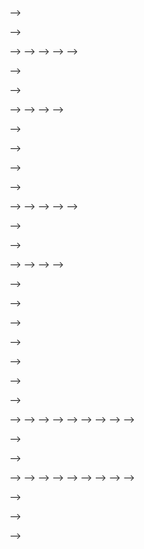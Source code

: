 <!-- # Evaluate Model Performance{#evaluate-model-performance} -->


<!-- ## Summarizing models -->

<!-- [TODO - HERE add notes on using **postResample()** and explain that if you think about it all you need to evaluate a model is the predictions made (on data never seen by the model) ] -->

<!-- Example for one model: -->
<!-- ```{r caret_post_resample_example} -->
<!-- postResample(pred = cryptodata_nested$lm_test_predictions[[1]],  -->
<!--              obs = cryptodata_nested$test_data[[1]]$target_price_24h) -->
<!-- ``` -->

<!-- We can extract the first element to return the **RMSE** metric, and the second element for the **R Squared (R^2)** metric. We are using **`[[1]]`** to extract the first element of the [**lm_test_predictions**]{style="color: blue;"} and [**test_data**]{style="color: blue;"} and compare the predictions to the actual value of the [**target_price24h**]{style="color: blue;"} column. -->

<!-- ```{r} -->
<!-- print(paste('Now showing RMSE example:', postResample(pred = cryptodata_nested$lm_test_predictions[[1]],  -->
<!--                                                       obs = cryptodata_nested$test_data[[1]]$target_price_24h)[[1]])) -->
<!-- ``` -->

<!-- ```{r} -->
<!-- print(paste('Now showing R Squared example:', postResample(pred = cryptodata_nested$lm_test_predictions[[1]],  -->
<!--                                                            obs = cryptodata_nested$test_data[[1]]$target_price_24h)[[2]])) -->
<!-- ``` -->

<!-- This model used the earliest subset of the data available for the `r cryptodata_nested$test_data[[1]]$symbol` cryptocurrency. How does the same model used to predict this older subset of the data perform when applied to the most recent subset of the data?  -->

<!-- We can answer this question by running the exact same code as above, but for the **holdout**: -->
<!-- ```{r} -->
<!-- print(paste('Now showing RMSE example-Holdout:', postResample(pred = cryptodata_nested$lm_holdout_predictions[[1]],  -->
<!--                                                               obs = cryptodata_nested$holdout_data[[1]]$target_price_24h)[[1]])) -->
<!-- ``` -->

<!-- ```{r} -->
<!-- print(paste('Now showing R Squared example-Holdout:', postResample(pred = cryptodata_nested$lm_holdout_predictions[[1]],  -->
<!--                                                                    obs = cryptodata_nested$holdout_data[[1]]$target_price_24h)[[2]])) -->
<!-- ``` -->

<!-- Reading this kind of code fetching specific objects from the data is difficult, so in order to calculate the metrics for all cryptocurrencies, we will once again use a **functional approach** as explained in a [previous section](#using-functional-programming). If we wrote a [*for loop*](https://r4ds.had.co.nz/iteration.html#for-loops) to iterate through all the options we would get the same results using an **object oriented approach**, this has to do with coding styles and preferences and generally speaking there are many ways of doing the same things in programming. -->

<!-- ### Adjust RMSE -->

<!-- [TODO - NEED TO MAKE SURE RMSE IS STANDARDIZED HERE!] -->

<!-- Because cryptocurrencies can vary dramatically in their prices with some trading in the tens of thousands of dollars and others trading for less than a cent, we need to make sure to standardize the RMSE columns to provide a fair comparison for the metric. -->

<!-- Therefore, before using the `postResample()` function, let's convert both the predictions and the target to be the % change in price over the 24 hour period, rather than the change in price ($). -->


<!-- #### Predictions Adjustment -->
<!-- First we will adjust the predictions to instead of being predictions for the price in dollars, will be % change relative to the previous price. -->


<!-- <!-- [TODO - NEED TO FIX THIS! NEED TO GRAB LAST PRICE FROM TRAIN DATA AND CALCULATE % CHANGE BETWEEN THAT AND FIRST OF TEST, AND THEN CALCULATE USING LAG OFFSET FOR REST OF TEST] --> -->
<!-- ```{r} -->
<!-- calculate_percent_change_preds <- function(train, test_predictions){ -->

<!--   ((lag(tail(train,1)$price_usd, 1) - tail(train,1)$price_usd) / abs(tail(train,1)$price_usd))*100 -->

<!-- } -->
<!-- ``` -->

<!-- <!-- [TODO - Show formula? It's ((V2-V1)/abs(V1))*100] --> -->


<!-- Overwrite the old predictions with the predictions adjusted as a percentage now: -->

<!-- <!-- [TODO - FIX!] --> -->
<!-- <!-- ```{r target_adjust_test} --> -->
<!-- <!-- cryptodata_nested <- mutate(cryptodata_nested, --> -->
<!-- <!--                             lm_test_predictions = map2(train_data, lm_test_predictions, calculate_percent_change_preds)) --> -->
<!-- <!-- ``` --> -->

<!-- <!-- NEW: --> -->

<!-- First create a new column with the last price from the the train data: -->
<!-- ```{r} -->
<!-- # add here -->
<!-- ``` -->

<!-- Then use that to calculate the first % change, then can calculate the rest for test set by doing ((lag(price, 1) - price / abs(price))*100... KEEP GOING -->

<!-- Example for one model: -->
<!-- ```{r caret_post_resample_example} -->
<!-- postResample(pred = cryptodata_nested$lm_test_predictions[[1]], obs = cryptodata_nested$test_data[[1]]$target_price_24h) -->
<!-- ``` -->

<!-- We can extract the first element to return the **RMSE** metric, and the second element for the **R Squared (R^2)** metric: -->

<!-- ```{r} -->
<!-- print(paste('Now showing RMSE example:', postResample(pred = cryptodata_nested$lm_test_predictions[[1]], obs = cryptodata_nested$test_data[[1]]$target_price_24h)[[1]])) -->
<!-- ``` -->

<!-- ```{r} -->
<!-- print(paste('Now showing R Squared example:', postResample(pred = cryptodata_nested$lm_test_predictions[[1]], obs = cryptodata_nested$test_data[[1]]$target_price_24h)[[2]])) -->
<!-- ``` -->


<!-- ### Adjust RMSE -->

<!-- [TODO - NEED TO MAKE SURE RMSE IS STANDARDIZED HERE!] -->

<!-- Because cryptocurrencies can vary dramatically in their prices with some trading in the tens of thousands of dollars and others trading for less than a cent, we need to make sure to standardize the RMSE columns to provide a fair comparison for the metric.  -->


<!-- Therefore, before using the `postResample()` function, let's convert both the predictions and the target to be the % change in price over the 24 hour period, rather than the change in price ($). -->

<!-- #### Actual Results Adjustment -->

<!-- Now do the same thing to the target variable before we calculate the error metrics: -->
<!-- <!-- [TODO - FIX!] --> -->
<!-- ```{r} -->
<!-- calculate_percent_change_actual <- function(train, test_predictions){ -->

<!--   ((lag(tail(train,1)$price_usd, 1) - tail(train,1)$price_usd) / abs(tail(train,1)$price_usd))*100 -->

<!-- } -->
<!-- ``` -->

<!-- Overwrite the old predictions with the predictions adjusted as a -->

<!-- <!-- ```{r target_adjust_preds} --> -->
<!-- <!-- cryptodata_nested <- mutate(cryptodata_nested, --> -->
<!-- <!--                             lm_test_predictions = map2(train_data, lm_test_predictions, calculate_percent_change_actual)) --> -->
<!-- <!-- ``` --> -->

<!-- #### Predictions Adjustment -->
<!-- First we will adjust the predictions to instead of being predictions for the price in dollars, will be % change relative to the previous price. -->


<!-- <!-- [TODO - NEED TO FIX THIS! NEED TO GRAB LAST PRICE FROM TRAIN DATA AND CALCULATE % CHANGE BETWEEN THAT AND FIRST OF TEST, AND THEN CALCULATE USING LAG OFFSET FOR REST OF TEST] --> -->
<!-- ```{r} -->
<!-- calculate_percent_change_preds <- function(train, test_predictions){ -->

<!--   ((lag(tail(train,1)$price_usd, 1) - tail(train,1)$price_usd) / abs(tail(train,1)$price_usd))*100 -->

<!-- } -->
<!-- ``` -->

<!-- <!-- [TODO - Show formula? It's ((V2-V1)/abs(V1))*100] --> -->


<!-- Overwrite the old predictions with the predictions adjusted as a percentage now: -->




<!-- ### Calculate RMSE -->

<!-- Now make a function to get the RMSE metric for all models: -->

<!-- ```{r evaluate_rmse_function} -->
<!-- evaluate_preds_rmse <- function(predictions, test_data){ -->

<!--   postResample(pred = predictions, obs = test_data$target_price_24h)[[1]] -->

<!-- } -->
<!-- ``` -->


<!-- Now we can use map2() to use it to get the RMSE metric for both the test data and the holdout: -->
<!-- ```{r add_rmse} -->
<!-- cryptodata_nested <- mutate(cryptodata_nested, -->
<!--                             lm_rmse_test =  unlist(map2(lm_test_predictions, test_data, evaluate_preds_rmse)), -->

<!--                             lm_rmse_holdout = unlist(map2(lm_holdout_predictions, holdout_data, evaluate_preds_rmse))) -->
<!-- ``` -->

<!-- <!-- [TODO - Add explanation for ifelse() to add rmse based on test or holdout] --> -->

<!-- Look at the results: -->
<!-- ```{r} -->
<!-- select(cryptodata_nested, lm_rmse) -->
<!-- ``` -->

<!-- ### Calculate R^2 -->

<!-- Now we can do the same for the R Squared metric: -->

<!-- ```{r evaluate_rsquared_function} -->
<!-- evaluate_preds_rsq <- function(predictions, test_data){ -->

<!--   postResample(pred = predictions, obs = test_data$target_price_24h)[[2]] -->

<!-- } -->
<!-- ``` -->


<!-- ```{r add_rsq} -->
<!-- cryptodata_nested <- mutate(cryptodata_nested, -->
<!--                             lm_rsq_test =  unlist(map2(lm_test_predictions, test_data, evaluate_preds_rsq)), -->

<!--                             lm_rsq_holdout = unlist(map2(lm_holdout_predictions, holdout_data, evaluate_preds_rsq))) -->
<!-- ``` -->

<!-- And now we can do the same for all the other models -->

<!-- <!-- [TODO - HERE SHOULD ACTUALLY CREATE ONE COLUMN FOR TEST AND ONE FOR TRAIN!] --> -->

<!-- ```{r add_metrics_rest} -->
<!-- cryptodata_nested <- mutate(cryptodata_nested, -->
<!--                             # XGBoost - RMSE - Test -->
<!--                             xgb_rmse_test = unlist(map2(xgb_test_predictions, test_data, evaluate_preds_rmse)), -->
<!--                             # And holdout: -->
<!--                             xgb_rmse_holdout = unlist(map2(xgb_holdout_predictions, holdout_data,evaluate_preds_rmse)), -->
<!--                             # XGBoost - R^2 - Test -->
<!--                             xgb_rsq_test = unlist(map2(xgb_test_predictions, test_data, evaluate_preds_rsq)), -->
<!--                             # And holdout: -->
<!--                             xgb_rsq_holdout = map2(xgb_holdout_predictions, holdout_data, evaluate_preds_rsq), -->
<!--                             # XGBoost Trees - RMSE - Test -->
<!--                             xgbTree_rmse_test = unlist(map2(xgbTree_test_predictions, test_data, evaluate_preds_rmse)), -->
<!--                             # And holdout: -->
<!--                             xgbTree_rmse_holdout = unlist(map2(xgbTree_holdout_predictions, holdout_data, evaluate_preds_rmse)), -->
<!--                             # XGBoost Trees - R^2 - Test -->
<!--                             xgbTree_rsq_test = unlist(map2(xgbTree_test_predictions, test_data, evaluate_preds_rsq)), -->
<!--                             # And holdout: -->
<!--                             xgbTree_rsq_holdout = unlist(map2(xgbTree_holdout_predictions, holdout_data, evaluate_preds_rsq)), -->
<!--                             # Neural Network - RMSE - Test -->
<!--                             nnet_rmse_test = unlist(map2(nnet_test_predictions, test_data, evaluate_preds_rmse)), -->
<!--                             # And holdout: -->
<!--                             nnet_rmse_holdout = unlist(map2(nnet_holdout_predictions, holdout_data, evaluate_preds_rmse)), -->
<!--                             # Neural Network - R^2 - Test -->
<!--                             nnet_rsq_test = unlist(map2(nnet_test_predictions, test_data, evaluate_preds_rsq)), -->
<!--                             # And holdout: -->
<!--                             nnet_rsq_holdout = unlist(map2(nnet_holdout_predictions, holdout_data, evaluate_preds_rsq))) -->

<!-- ``` -->

<!-- Now we have RMSE values for every model created for every cryptocurrency and split of the data: -->
<!-- ```{r} -->
<!-- rmse_scores <- select(cryptodata_nested, lm_rmse, xgb_rmse, xgbTree_rmse, nnet_rmse) -->
<!-- # Show RMSE scores -->
<!-- rmse_scores -->
<!-- ``` -->

<!-- <!-- [TODO - FIX!] --> -->
<!-- <!-- ```{r target_adjust_test} --> -->
<!-- <!-- cryptodata_nested <- mutate(cryptodata_nested, --> -->
<!-- <!--                             lm_test_predictions = map2(train_data, lm_test_predictions, calculate_percent_change_preds)) --> -->
<!-- <!-- ``` --> -->

<!-- <!-- NEW: --> -->

<!-- First create a new column with the last price from the the train data: -->
<!-- ```{r} -->
<!-- # add here -->
<!-- ``` -->

<!-- Then use that to calculate the first % change, then can calculate the rest for test set by doing ((lag(price, 1) - price / abs(price))*100... KEEP GOING -->


<!-- #### Actual Results Adjustment -->

<!-- Now do the same thing to the target variable before we calculate the error metrics: -->
<!-- <!-- [TODO - FIX!] --> -->
<!-- ```{r} -->
<!-- calculate_percent_change_actual <- function(train, test_predictions){ -->

<!--   ((lag(tail(train,1)$price_usd, 1) - tail(train,1)$price_usd) / abs(tail(train,1)$price_usd))*100 -->

<!-- } -->
<!-- ``` -->

<!-- Overwrite the old predictions with the predictions adjusted as a  -->

<!-- <!-- ```{r target_adjust_preds} --> -->
<!-- <!-- cryptodata_nested <- mutate(cryptodata_nested, --> -->
<!-- <!--                             lm_test_predictions = map2(train_data, lm_test_predictions, calculate_percent_change_actual)) --> -->
<!-- <!-- ``` --> -->


<!-- And the R Squared values: -->
<!-- ```{r} -->
<!-- rsq_scores <- select(cryptodata_nested, lm_rsq, xgb_rsq, xgbTree_rsq, nnet_rsq) -->
<!-- # Show R^2 scores -->
<!-- rsq_scores -->
<!-- ``` -->


<!-- ### New Section -->

<!-- <!-- [TODO - Title?] --> -->

<!-- Now for each model we will create a new column giving the average RMSE and R^2 for the 4 cross-validation split, and a separate column to give the score for the holdout. -->
<!-- ```{r} -->
<!-- rmse_scores <- mutate(cryptodata_nested, -->
<!--                       lm = mean(lm_rmse, na.rm = T), -->
<!--                       xgb = mean(xgb_rmse, na.rm = T), -->
<!--                       xgbTree = mean(xgbTree_rmse, na.rm = T), -->
<!--                       nnet = mean(nnet_rmse, na.rm = T)) -->
<!-- ``` -->

<!-- Now we can use the `gather()` function to summarize the columns as rows: -->
<!-- ```{r gather_rmse} -->
<!-- rmse_scores <- unique(gather(select(rmse_scores, lm:nnet), 'model', 'rmse', c(-symbol,-split))) -->
<!-- ``` -->

<!-- ### Calculate RMSE -->

<!-- Now make a function to get the RMSE metric for all models: -->

<!-- ```{r evaluate_rmse_function} -->
<!-- evaluate_preds_rmse <- function(predictions, test_data){ -->

<!--   postResample(pred = predictions, obs = test_data$target_price_24h)[[1]] -->

<!-- } -->
<!-- ``` -->


<!-- Now we can use map2() to use it to get the RMSE metric for both the test data and the holdout: -->
<!-- ```{r add_rmse} -->
<!-- cryptodata_nested <- mutate(cryptodata_nested, -->
<!--                             lm_rmse_test =  unlist(map2(lm_test_predictions, test_data, evaluate_preds_rmse)),  -->

<!--                             lm_rmse_holdout = unlist(map2(lm_holdout_predictions, holdout_data, evaluate_preds_rmse))) -->
<!-- ``` -->

<!-- <!-- [TODO - Add explanation for ifelse() to add rmse based on test or holdout] --> -->

<!-- Look at the results: -->
<!-- ```{r} -->
<!-- select(cryptodata_nested, lm_rmse) -->
<!-- ``` -->

<!-- ### Calculate R^2 -->

<!-- Now we can do the same for the R Squared metric: -->

<!-- ```{r evaluate_rsquared_function} -->
<!-- evaluate_preds_rsq <- function(predictions, test_data){ -->

<!--   postResample(pred = predictions, obs = test_data$target_price_24h)[[2]] -->

<!-- } -->
<!-- ``` -->


<!-- ```{r add_rsq} -->
<!-- cryptodata_nested <- mutate(cryptodata_nested, -->
<!--                             lm_rsq_test =  unlist(map2(lm_test_predictions, test_data, evaluate_preds_rsq)), -->

<!--                             lm_rsq_holdout = unlist(map2(lm_holdout_predictions, holdout_data, evaluate_preds_rsq))) -->
<!-- ``` -->

<!-- And now we can do the same for all the other models -->

<!-- <!-- [TODO - HERE SHOULD ACTUALLY CREATE ONE COLUMN FOR TEST AND ONE FOR TRAIN!] --> -->


<!-- ```{r add_metrics_rest} -->
<!-- cryptodata_nested <- mutate(cryptodata_nested, -->
<!--                             # XGBoost - RMSE - Test -->
<!--                             xgb_rmse_test = unlist(map2(xgb_test_predictions, test_data, evaluate_preds_rmse)), -->
<!--                             # And holdout: -->
<!--                             xgb_rmse_holdout = unlist(map2(xgb_holdout_predictions, holdout_data,evaluate_preds_rmse)), -->
<!--                             # XGBoost - R^2 - Test -->
<!--                             xgb_rsq_test = unlist(map2(xgb_test_predictions, test_data, evaluate_preds_rsq)),  -->
<!--                             # And holdout: -->
<!--                             xgb_rsq_holdout = map2(xgb_holdout_predictions, holdout_data, evaluate_preds_rsq), -->
<!--                             # XGBoost Trees - RMSE - Test   -->
<!--                             xgbTree_rmse_test = unlist(map2(xgbTree_test_predictions, test_data, evaluate_preds_rmse)), -->
<!--                             # And holdout: -->
<!--                             xgbTree_rmse_holdout = unlist(map2(xgbTree_holdout_predictions, holdout_data, evaluate_preds_rmse)), -->
<!--                             # XGBoost Trees - R^2 - Test -->
<!--                             xgbTree_rsq_test = unlist(map2(xgbTree_test_predictions, test_data, evaluate_preds_rsq)), -->
<!--                             # And holdout: -->
<!--                             xgbTree_rsq_holdout = unlist(map2(xgbTree_holdout_predictions, holdout_data, evaluate_preds_rsq)), -->
<!--                             # Neural Network - RMSE - Test -->
<!--                             nnet_rmse_test = unlist(map2(nnet_test_predictions, test_data, evaluate_preds_rmse)), -->
<!--                             # And holdout: -->
<!--                             nnet_rmse_holdout = unlist(map2(nnet_holdout_predictions, holdout_data, evaluate_preds_rmse)), -->
<!--                             # Neural Network - R^2 - Test -->
<!--                             nnet_rsq_test = unlist(map2(nnet_test_predictions, test_data, evaluate_preds_rsq)), -->
<!--                             # And holdout: -->
<!--                             nnet_rsq_holdout = unlist(map2(nnet_holdout_predictions, holdout_data, evaluate_preds_rsq))) -->

<!-- ``` -->


<!-- Now the same for the R^2 -->
<!-- ```{r} -->
<!-- rsq_scores <- mutate(cryptodata_nested, -->
<!--                       lm = mean(lm_rsq, na.rm = T), -->
<!--                       xgb = mean(xgb_rsq, na.rm = T), -->
<!--                       xgbTree = mean(xgbTree_rsq, na.rm = T), -->
<!--                       nnet = mean(nnet_rsq, na.rm = T)) -->
<!-- ``` -->

<!-- Now we can use the `gather()` function to summarize the columns as rows: -->
<!-- ```{r gather_rsq} -->
<!-- rsq_scores <- unique(gather(select(rsq_scores, lm:nnet), 'model', 'rsq', c(-symbol,-split))) -->
<!-- ``` -->


<!-- ## Visualize Results -->


<!-- ### RMSE Visualization -->

<!-- Now we can take the same tools we learned in the [Visualization section from earlier](#visualization) and visualize the results of the models. -->


<!-- And the R Squared values: -->
<!-- ```{r} -->
<!-- rsq_scores <- select(cryptodata_nested, lm_rsq, xgb_rsq, xgbTree_rsq, nnet_rsq) -->
<!-- # Show R^2 scores -->
<!-- rsq_scores -->
<!-- ``` -->


<!-- ### New Section -->

<!-- <!-- [TODO - Title?] --> -->

<!-- Now for each model we will create a new column giving the average RMSE and R^2 for the 4 cross-validation split, and a separate column to give the score for the holdout. -->
<!-- ```{r} -->
<!-- rmse_scores <- mutate(cryptodata_nested, -->
<!--                       lm = mean(lm_rmse, na.rm = T), -->
<!--                       xgb = mean(xgb_rmse, na.rm = T), -->
<!--                       xgbTree = mean(xgbTree_rmse, na.rm = T), -->
<!--                       nnet = mean(nnet_rmse, na.rm = T)) -->
<!-- ``` -->

<!-- Now we can use the `gather()` function to summarize the columns as rows: -->
<!-- ```{r gather_rmse} -->
<!-- rmse_scores <- unique(gather(select(rmse_scores, lm:nnet), 'model', 'rmse', c(-symbol,-split))) -->
<!-- ``` -->


<!-- Now the same for the R^2 -->
<!-- ```{r} -->
<!-- rsq_scores <- mutate(cryptodata_nested, -->
<!--                       lm = mean(lm_rsq, na.rm = T), -->
<!--                       xgb = mean(xgb_rsq, na.rm = T), -->
<!--                       xgbTree = mean(xgbTree_rsq, na.rm = T), -->
<!--                       nnet = mean(nnet_rsq, na.rm = T)) -->
<!-- ``` -->

<!-- Now we can use the `gather()` function to summarize the columns as rows: -->
<!-- ```{r gather_rsq} -->
<!-- rsq_scores <- unique(gather(select(rsq_scores, lm:nnet), 'model', 'rsq', c(-symbol,-split))) -->
<!-- ``` -->


<!-- ## Visualize Results -->


<!-- ### RMSE Visualization -->

<!-- Now we can take the same tools we learned in the [Visualization section from earlier](#visualization) and visualize the results of the models. -->

<!-- ```{r} -->
<!-- ggplot(rmse_scores, aes(x=split, y=rmse, color = model)) + -->
<!--   geom_boxplot() + -->
<!--   geom_point() + -->
<!--   facet_wrap(~split) -->
<!-- ``` -->




<!-- ### Both -->

<!-- #### Join Datasets -->

<!-- First join the two -->
<!-- ```{r} -->
<!-- plot_scores <- merge(rmse_scores, rsq_scores) -->
<!-- ``` -->

<!-- #### Plot Results -->

<!-- <!-- [TODO - ADJUST THESE SOME MORE] --> -->

<!-- ```{r} -->
<!-- ggplot(plot_scores, aes(x=rsq, y=rmse, color = model)) + -->
<!--   geom_point() + -->
<!--   geom_smooth() -->
<!-- ``` -->


<!-- ```{r} -->
<!-- ggplot(plot_scores, aes(x=rsq, y=rmse, color = model)) + -->
<!--   geom_boxplot() + -->
<!--   geom_point() + -->
<!--   facet_wrap(~split) -->
<!-- ``` -->


<!-- Now by the cryptocurrency -->
<!-- ```{r} -->
<!-- ggplot(plot_scores, aes(x=rsq, y=rmse, color = model)) + -->
<!--   geom_point() + -->
<!--   geom_smooth() + -->
<!--   facet_wrap(~symbol) -->
<!-- ``` -->


<!-- ### Both -->

<!-- #### Join Datasets -->

<!-- First join the two -->
<!-- ```{r} -->
<!-- plot_scores <- merge(rmse_scores, rsq_scores) -->
<!-- ``` -->

<!-- #### Plot Results -->

<!-- <!-- [TODO - ADJUST THESE SOME MORE] --> -->

<!-- ```{r} -->
<!-- ggplot(plot_scores, aes(x=rsq, y=rmse, color = model)) + -->
<!--   geom_point() + -->
<!--   geom_smooth() -->
<!-- ``` -->


<!-- ```{r} -->
<!-- ggplot(plot_scores, aes(x=rsq, y=rmse, color = model)) + -->
<!--   geom_boxplot() + -->
<!--   geom_point() + -->
<!--   facet_wrap(~split) -->
<!-- ``` -->


<!-- Now by the cryptocurrency -->
<!-- ```{r} -->
<!-- ggplot(plot_scores, aes(x=rsq, y=rmse, color = model)) + -->
<!--   geom_point() + -->
<!--   geom_smooth() + -->
<!--   facet_wrap(~symbol) -->
<!-- ``` -->

<!-- ### Results by the Cryptocurrency -->

<!-- <!-- [TODO - UNCOMMENT THE CODE BELOW TO UPLOAD DATA TO PINS] --> -->

<!-- <!-- ```{r upload_results_pin, include=F} --> -->
<!-- <!-- source('pins_key.R') --> -->
<!-- <!-- # register board --> -->
<!-- <!-- board_register("github", repo = "predictcrypto/pins", token=Sys.getenv("pins_key")) --> -->
<!-- <!-- # Add current date --> -->
<!-- <!-- plot_scores$last_refreshed <- Sys.time() --> -->
<!-- <!-- # pin data --> -->
<!-- <!-- pin(plot_scores, board='github', name='crypto_tutorial_results_latest') --> -->
<!-- <!-- ``` --> -->

<!-- <!-- TODO - INCLUDE SHINYAPP HERE: --> -->
<!-- ```{r metrics_by_crypto_shinyapp} -->
<!-- knitr::include_app('https://predictcrypto.shinyapps.io/tutorial_latest_model_summary/', height = '600px') -->
<!-- ``` -->

<!-- ### Results by the Cryptocurrency -->

<!-- <!-- [TODO - UNCOMMENT THE CODE BELOW TO UPLOAD DATA TO PINS] --> -->

<!-- <!-- ```{r upload_results_pin, include=F} --> -->
<!-- <!-- source('pins_key.R') --> -->
<!-- <!-- # register board --> -->
<!-- <!-- board_register("github", repo = "predictcrypto/pins", token=Sys.getenv("pins_key")) --> -->
<!-- <!-- # Add current date --> -->
<!-- <!-- plot_scores$last_refreshed <- Sys.time() --> -->
<!-- <!-- # pin data --> -->
<!-- <!-- pin(plot_scores, board='github', name='crypto_tutorial_results_latest') --> -->
<!-- <!-- ``` --> -->

<!-- <!-- TODO - INCLUDE SHINYAPP HERE: --> -->
<!-- ```{r metrics_by_crypto_shinyapp} -->
<!-- knitr::include_app('https://predictcrypto.shinyapps.io/tutorial_latest_model_summary/', height = '600px') -->
<!-- ``` -->

<!-- The app shown above also has a button to **Show Code**. If you were to copy and paste that code into an RStudio session on your computer into a file with the .Rmd file extension and you then *Knit* the file, the same exact app should show up on your computer, no logins or setup outside of the packages required for the code to run; RStudio should automatically prompt you to install packages that are not currently installed on your computer. -->
<!-- <!-- [TODO - MAKE THE TEXT ABOVE AN INFO NOTE (NOT WARNING, JUST AN i FOR INFO)] --> -->




<!-- <!-- [TODO - HERE ALSO REMEMBER TO LOG MLFLOW METRICS AND WRITE THE SAME INFO TO THE DB] --> -->


